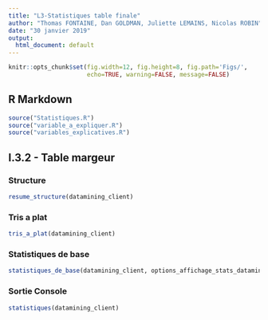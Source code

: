 ```yaml
---
title: "L3-Statistiques table finale"
author: "Thomas FONTAINE, Dan GOLDMAN, Juliette LEMAINS, Nicolas ROBIN"
date: "30 janvier 2019"
output: 
  html_document: default
---
```


```r
knitr::opts_chunk$set(fig.width=12, fig.height=8, fig.path='Figs/',
                      echo=TRUE, warning=FALSE, message=FALSE)
```

## R Markdown

```r
source("Statistiques.R")
source("variable_a_expliquer.R")
source("variables_explicatives.R")
```

## I.3.2 - Table margeur  {.tabset}

### Structure
```r
resume_structure(datamining_client)
```

### Tris a plat
```r
tris_a_plat(datamining_client)
```

### Statistiques de base
```r
statistiques_de_base(datamining_client, options_affichage_stats_datamining_client)
```

### Sortie Console
```r
statistiques(datamining_client)
```

